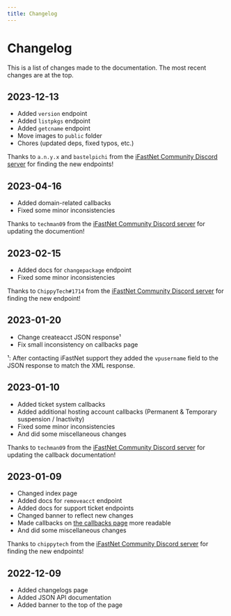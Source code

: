```yaml
---
title: Changelog
---
```


# Changelog
This is a list of changes made to the documentation. The most recent changes are at the top.

## 2023-12-13
* Added `version` endpoint
* Added `listpkgs` endpoint
* Added `getcname` endpoint
* Move images to `public` folder
* Chores (updated deps, fixed typos, etc.)

Thanks to `a.n.y.x` and `bastelpichi` from the [iFastNet Community Discord server](https://dsc.gg/ifastnet) for finding the new endpoints!

## 2023-04-16
* Added domain-related callbacks
* Fixed some minor inconsistencies

Thanks to `techman09` from the [iFastNet Community Discord server](https://dsc.gg/ifastnet) for updating the documention!

## 2023-02-15
* Added docs for `changepackage` endpoint
* Fixed some minor inconsistencies

Thanks to `ChippyTech#1714` from the [iFastNet Community Discord server](https://dsc.gg/ifastnet) for finding the new endpoint!

## 2023-01-20
* Change createacct JSON response¹
* Fix small inconsistency on callbacks page

¹: After contacting iFastNet support they added the `vpusername` field to the JSON response to match the XML response.

## 2023-01-10
* Added ticket system callbacks
* Added additional hosting account callbacks (Permanent & Temporary suspension / Inactivity)
* Fixed some minor inconsistencies
* And did some miscellaneous changes

Thanks to `techman09` from the [iFastNet Community Discord server](https://dsc.gg/ifastnet) for updating the callback documentation!

## 2023-01-09
* Changed index page
* Added docs for `removeacct` endpoint
* Added docs for support ticket endpoints
* Changed banner to reflect new changes
* Made callbacks on [the callbacks page](/initial-setup/callbacks) more readable
* And did some miscellaneous changes

Thanks to `chippytech` from the [iFastNet Community Discord server](https://dsc.gg/ifastnet) for finding the new endpoints!

## 2022-12-09
* Added changelogs page
* Added JSON API documentation
* Added banner to the top of the page
